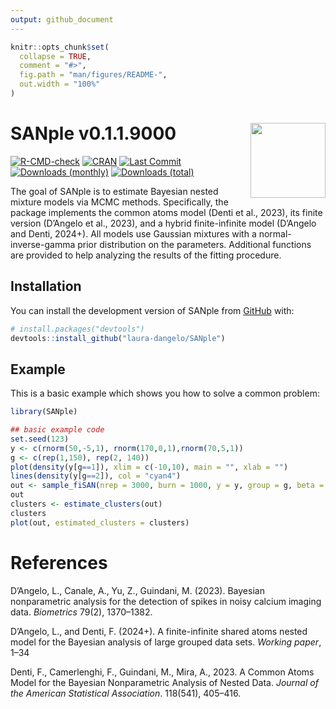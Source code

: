 ```yaml
---
output: github_document
---
```


<!-- README.md is generated from README.Rmd. Please edit that file -->

```r
knitr::opts_chunk$set(
  collapse = TRUE,
  comment = "#>",
  fig.path = "man/figures/README-",
  out.width = "100%"
)
```

# SANple v0.1.1.9000 <img src="man/figures/sanple_draft.png" align="right" width="120" />

<!-- badges: start -->
[![R-CMD-check](https://github.com/laura-dangelo/SANple/actions/workflows/R-CMD-check.yaml/badge.svg)](https://github.com/laura-dangelo/SANple/actions/workflows/R-CMD-check.yaml)
[![CRAN](https://www.r-pkg.org/badges/version/SANple)](https://cran.r-project.org/package=SANple)
[![Last Commit](https://img.shields.io/github/last-commit/laura-dangelo/SANple)](https://github.com/laura-dangelo/SANple)
[![Downloads (monthly)](https://cranlogs.r-pkg.org/badges/SANple?color=brightgreen)](https://www.r-pkg.org/pkg/SANple)
[![Downloads (total)](https://cranlogs.r-pkg.org/badges/grand-total/SANple?color=brightgreen)](https://www.r-pkg.org/pkg/SANple)
<!-- badges: end -->
  
   
The goal of SANple is to estimate Bayesian nested mixture models via MCMC methods. Specifically, the package implements the common atoms model (Denti et al., 2023), its finite version (D'Angelo et al., 2023), and a hybrid finite-infinite model (D'Angelo and Denti, 2024+). All models use Gaussian mixtures with a normal-inverse-gamma prior distribution on the parameters. Additional functions are provided to help analyzing the results of the fitting procedure.

## Installation

You can install the development version of SANple from [GitHub](https://github.com/) with:

``` r
# install.packages("devtools")
devtools::install_github("laura-dangelo/SANple")
```

## Example

This is a basic example which shows you how to solve a common problem:

```r
library(SANple)

## basic example code
set.seed(123)
y <- c(rnorm(50,-5,1), rnorm(170,0,1),rnorm(70,5,1))
g <- c(rep(1,150), rep(2, 140))
plot(density(y[g==1]), xlim = c(-10,10), main = "", xlab = "")
lines(density(y[g==2]), col = "cyan4")
out <- sample_fiSAN(nrep = 3000, burn = 1000, y = y, group = g, beta = 1)
out 
clusters <- estimate_clusters(out)
clusters
plot(out, estimated_clusters = clusters)
```

# References

D’Angelo, L., Canale, A., Yu, Z., Guindani, M. (2023). Bayesian nonparametric analysis for the detection of spikes in noisy calcium imaging data. *Biometrics* 79(2), 1370–1382. \doi{10.1111/biom.13626}

D’Angelo, L., and Denti, F. (2024+). A finite-infinite shared atoms nested model for the Bayesian analysis of large grouped data sets. *Working paper*, 1–34

Denti, F., Camerlenghi, F., Guindani, M., Mira, A., 2023. A Common Atoms Model for the Bayesian Nonparametric Analysis of Nested Data. *Journal of the American Statistical Association*. 118(541), 405–416. \doi{10.1080/01621459.2021.1933499}
